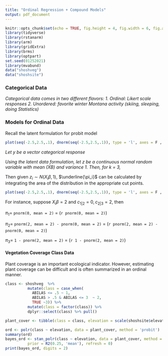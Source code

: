 ```yaml
---
title: "Ordinal Regression + Compound Models"
output: pdf_document
---
```


\renewcommand{\vec}[1]{\mathbf{#1}}

```r
knitr::opts_chunk$set(echo = TRUE, fig.height = 4, fig.width = 6, fig.align = 'center')
library(tidyverse) 
library(rstanarm)
library(arm)
library(gridExtra)
library(brms)
library(optpart)
set.seed(01252021)
library(mvabund)
data("shoshveg")
data("shoshsite")
```

### Categorical Data

*Categorical data comes in two different flavors:*
\vfill
*1. Ordinal: Likert scale responses*
\vfill
*2. Unordered: favorite winter Montana activity (skiing, sleeping, doing Statistics)*

\vfill

### Models for Ordinal Data


Recall the latent formulation for probit model


```r
plot(seq(-2.5,2.5,.1), dnorm(seq(-2.5,2.5,.1)), type = 'l', axes = F , ylab = '', xlab ='')
```

\vfill

*Let $y$ be a vector categorical response*

\begin{align}
y &\sim Multinomial(\pi_1, ..., \pi_k)\\
\end{align}

*Using the latent data formulation, let $z$ be a continuous normal random variable with mean (XB) and variance 1. Then, for k = 3,*
\begin{equation*}
y_i = \begin{cases} 1 \text{ if }\; z_i < c_{1|2} \\
2 \text{ if }\;c_{2|3} \leq z_i \geq c_{1|2} \\
3 \text{ if }\; z_i > c_{2|3} \end{cases}
\end{equation*}

\vfill
\newpage

Then given $z_i \sim N(X_i \beta, 1),$ $\underline{\pi_i}$ can be calculated by integrating the area of the distribution in the appropriate cut points.

```r
plot(seq(-2.5,2.5,.1), dnorm(seq(-2.5,2.5,.1)), type = 'l', axes = F , ylab = '', xlab ='')
```

For instance, suppose $X_i \beta = 2$ and $c_{1|2} = 0, c_{2|3} = 2$, then

$\pi_1 =$ `pnorm(0, mean = 2)` = (`r pnorm(0, mean = 2)`)

\vfill

$\pi_2 =$ `pnorm(2, mean = 2) - pnorm(0, mean = 2)` = (`r pnorm(2, mean = 2) - pnorm(0, mean = 2)`)

\vfill

$\pi_3 =$ `1 - pnorm(2, mean = 2)` = (`r 1 - pnorm(2, mean = 2)`)

\vfill

\newpage

#### Vegetation Coverage Class Data

Plant coverage is an important ecological indicator. However, estimating plant coverage can be difficult and is often summarized in an ordinal manner.

\vfill

```r
class <- shoshveg  %>% 
          mutate(class = case_when(
            ABILAS <= .5 ~ 1,
            ABILAS > .5 & ABILAS <= 3  ~ 2,
            TRUE ~3)) %>% 
          mutate(class = factor(class)) %>%
          dplyr::select(class) %>% pull()

plant_cover <- tibble(class = class, elevation = scale(shoshsite$elevation))
```

\vfill

```r
ord <- polr(class ~ elevation, data = plant_cover, method = 'probit')
summary(ord)
bayes_ord <- stan_polr(class ~ elevation, data = plant_cover, method = 'probit',
          prior = R2(0.25, 'mean'), refresh = 0)
print(bayes_ord, digits = 2)
```

